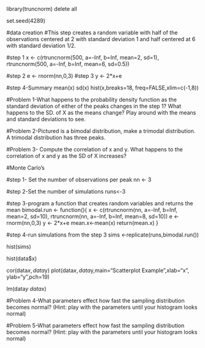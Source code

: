 library(truncnorm)
delete all

set.seed(4289)


#data creation
#This step creates a random variable with half of the observations centered at 2 with standard deviation 1 and half centered at 6 with standard deviation 1/2.

#step 1
x <- c(rtruncnorm(500, a=-Inf, b=Inf, mean=2, sd=1),  rtruncnorm(500, a=-Inf, b=Inf, mean=6, sd=0.5)) 

#step 2
e <- rnorm(nn,0,3)
#step 3
y <- 2*x+e

#step 4-Summary
mean(x)
sd(x)
hist(x,breaks=18, freq=FALSE,xlim=c(-1,8))


#Problem 1-What happens to the probability density function as the standard deviation of either of the peaks changes in the step 1? What happens to the SD. of X as the means change? Play around with the means and standard deviations to see.


#Problem 2-Pictured is a bimodal distribution, make a trimodal distribution. A trimodal distribution has three peaks.

#Problem 3- Compute the correlation of x and y. What happens to the correlation of x and y as the SD of X increases? 



#Monte Carlo's

#step 1- Set the number of observations per peak
nn <- 3

#step 2-Set the number of simulations
runs<-3

#step 3-program a function that creates random variables and returns the mean
bimodal.run <- function(){
x <- c(rtruncnorm(nn, a=-Inf, b=Inf, mean=2, sd=10),  rtruncnorm(nn, a=-Inf, b=Inf, mean=8, sd=10))
e <- rnorm(nn,0,3)
y <- 2*x+e
mean.x<-mean(x)
return(mean.x)
}


#step 4-run simulations from the step 3
sims <-replicate(runs,bimodal.run()) 

hist(sims)

hist(data$x)

cor(data$x,data$y)
plot(data$x,data$y,main="Scatterplot Example",xlab="x", ylab="y",pch=19)

lm(data$y~data$x)

#Problem 4-What parameters effect how fast the sampling distribution becomes normal? (Hint: play with the parameters until your histogram looks normal)

#Problem 5-What parameters effect how fast the sampling distribution becomes normal? (Hint: play with the parameters until your histogram looks normal)